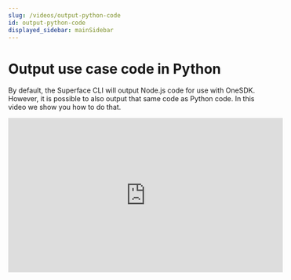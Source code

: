 ```yaml
---
slug: /videos/output-python-code
id: output-python-code
displayed_sidebar: mainSidebar
---
```


# Output use case code in Python

By default, the Superface CLI will output Node.js code for use with OneSDK. However, it is possible to also output that same code as Python code. In this video we show you how to do that.

<iframe
  width="560"
  height="315"
  src="https://www.youtube.com/embed/kegsZmdikQU"
  title="YouTube video player"
  frameborder="0"
  allow="accelerometer; autoplay; clipboard-write; encrypted-media; gyroscope; picture-in-picture; web-share"
  allowfullscreen
></iframe>
